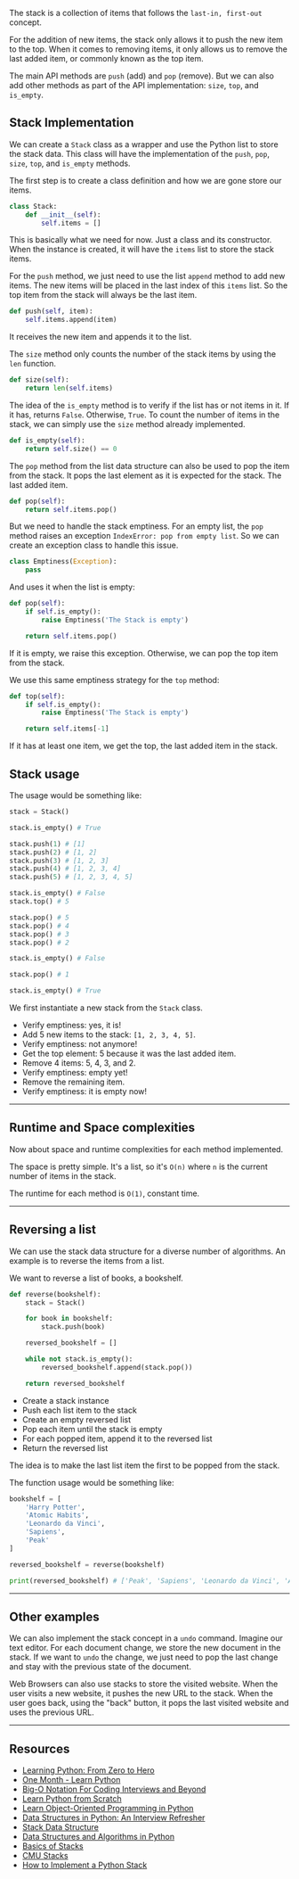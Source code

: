 <SmoothRender>

The stack is a collection of items that follows the `last-in, first-out` concept.

For the addition of new items, the stack only allows it to push the new item to the top. When it comes to removing items, it only allows us to remove the last added item, or commonly known as the top item.

The main API methods are `push` (add) and `pop` (remove). But we can also add other methods as part of the API implementation: `size`, `top`, and `is_empty`.

## Stack Implementation

We can create a `Stack` class as a wrapper and use the Python list to store the stack data. This class will have the implementation of the `push`, `pop`, `size`, `top`, and `is_empty` methods.

The first step is to create a class definition and how we are gone store our items.

```python
class Stack:
    def __init__(self):
        self.items = []
```

This is basically what we need for now. Just a class and its constructor. When the instance is created, it will have the `items` list to store the stack items.

For the `push` method, we just need to use the list `append` method to add new items. The new items will be placed in the last index of this `items` list. So the top item from the stack will always be the last item.

```python
def push(self, item):
    self.items.append(item)
```

It receives the new item and appends it to the list.

The `size` method only counts the number of the stack items by using the `len` function.

```python
def size(self):
    return len(self.items)
```

The idea of the `is_empty` method is to verify if the list has or not items in it. If it has, returns `False`. Otherwise, `True`. To count the number of items in the stack, we can simply use the `size` method already implemented.

```python
def is_empty(self):
    return self.size() == 0
```

The `pop` method from the list data structure can also be used to pop the item from the stack. It pops the last element as it is expected for the stack. The last added item.

```python
def pop(self):
    return self.items.pop()
```

But we need to handle the stack emptiness. For an empty list, the `pop` method raises an exception `IndexError: pop from empty list`. So we can create an exception class to handle this issue.

```python
class Emptiness(Exception):
    pass
```

And uses it when the list is empty:

```python
def pop(self):
    if self.is_empty():
        raise Emptiness('The Stack is empty')

    return self.items.pop()
```

If it is empty, we raise this exception. Otherwise, we can pop the top item from the stack.

We use this same emptiness strategy for the `top` method:

```python
def top(self):
    if self.is_empty():
        raise Emptiness('The Stack is empty')

    return self.items[-1]
```

If it has at least one item, we get the top, the last added item in the stack.

## Stack usage

The usage would be something like:

```python
stack = Stack()

stack.is_empty() # True

stack.push(1) # [1]
stack.push(2) # [1, 2]
stack.push(3) # [1, 2, 3]
stack.push(4) # [1, 2, 3, 4]
stack.push(5) # [1, 2, 3, 4, 5]

stack.is_empty() # False
stack.top() # 5

stack.pop() # 5
stack.pop() # 4
stack.pop() # 3
stack.pop() # 2

stack.is_empty() # False

stack.pop() # 1

stack.is_empty() # True
```

We first instantiate a new stack from the `Stack` class.

- Verify emptiness: yes, it is!
- Add 5 new items to the stack: `[1, 2, 3, 4, 5]`.
- Verify emptiness: not anymore!
- Get the top element: 5 because it was the last added item.
- Remove 4 items: 5, 4, 3, and 2.
- Verify emptiness: empty yet!
- Remove the remaining item.
- Verify emptiness: it is empty now!

---

## Runtime and Space complexities

Now about space and runtime complexities for each method implemented.

The space is pretty simple. It's a list, so it's `O(n)` where `n` is the current number of items in the stack.

The runtime for each method is `O(1)`, constant time.

---

## Reversing a list

We can use the stack data structure for a diverse number of algorithms. An example is to reverse the items from a list.

We want to reverse a list of books, a bookshelf.

```python
def reverse(bookshelf):
    stack = Stack()

    for book in bookshelf:
        stack.push(book)

    reversed_bookshelf = []

    while not stack.is_empty():
        reversed_bookshelf.append(stack.pop())

    return reversed_bookshelf
```

- Create a stack instance
- Push each list item to the stack
- Create an empty reversed list
- Pop each item until the stack is empty
- For each popped item, append it to the reversed list
- Return the reversed list

The idea is to make the last list item the first to be popped from the stack.

The function usage would be something like:

```python
bookshelf = [
    'Harry Potter',
    'Atomic Habits',
    'Leonardo da Vinci',
    'Sapiens',
    'Peak'
]

reversed_bookshelf = reverse(bookshelf)

print(reversed_bookshelf) # ['Peak', 'Sapiens', 'Leonardo da Vinci', 'Atomic Habits', 'Harry Potter']
```

---

## Other examples

We can also implement the stack concept in a `undo` command. Imagine our text editor. For each document change, we store the new document in the stack. If we want to `undo` the change, we just need to pop the last change and stay with the previous state of the document.

Web Browsers can also use stacks to store the visited website. When the user visits a new website, it pushes the new URL to the stack. When the user goes back, using the "back" button, it pops the last visited website and uses the previous URL.

---

## Resources

- [Learning Python: From Zero to Hero](/learning-python-from-zero-to-hero)
- [One Month - Learn Python](https://mbsy.co/lG6tv)
- [Big-O Notation For Coding Interviews and Beyond](https://www.educative.io/courses/big-o-notation-for-interviews-and-beyond?aff=x8bV)
- [Learn Python from Scratch](https://www.educative.io/courses/learn-python-from-scratch?aff=x8bV)
- [Learn Object-Oriented Programming in Python](https://www.educative.io/courses/learn-object-oriented-programming-in-python?aff=x8bV)
- [Data Structures in Python: An Interview Refresher](https://www.educative.io/courses/data-structures-in-python-an-interview-refresher?aff=x8bV)
- [Stack Data Structure](https://www.geeksforgeeks.org/stack-data-structure-introduction-program/)
- [Data Structures and Algorithms in Python](https://www.amazon.com/Structures-Algorithms-Python-Michael-Goodrich/dp/1118290275)
- [Basics of Stacks](https://www.hackerearth.com/pt-br/practice/data-structures/stacks/basics-of-stacks/tutorial/)
- [CMU Stacks](https://www.cs.cmu.edu/~adamchik/15-121/lectures/Stacks%20and%20Queues/Stacks%20and%20Queues.html)
- [How to Implement a Python Stack](https://realpython.com/how-to-implement-python-stack/)

</SmoothRender>
